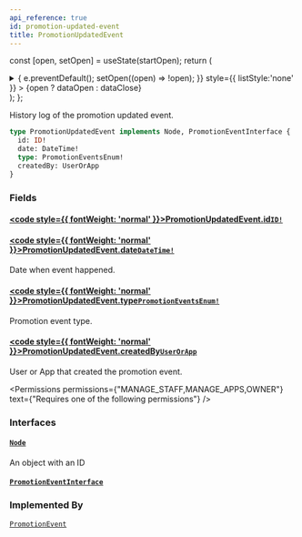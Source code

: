 ```yaml
---
api_reference: true
id: promotion-updated-event
title: PromotionUpdatedEvent
---
```






const [open, setOpen] = useState(startOpen);
return (
<details {...(open ? { open: true } : {})} className="details" style={{ border:'none', boxShadow:'none', background:'var(--ifm-background-color)' }}>
<summary
onClick={(e) => {
e.preventDefault();
setOpen((open) => !open);
}}
style={{ listStyle:'none' }} >
{open ? dataOpen : dataClose}
</summary>
{open && children}
</details>
);
};

History log of the promotion updated event.

```graphql
type PromotionUpdatedEvent implements Node, PromotionEventInterface {
  id: ID!
  date: DateTime!
  type: PromotionEventsEnum!
  createdBy: UserOrApp
}
```

### Fields

#### [<code style={{ fontWeight: 'normal' }}>PromotionUpdatedEvent.<b>id</b></code>](#)<Bullet />[`ID!`](../../../api-reference/miscellaneous/scalars/id.mdx) <Badge class="badge badge--secondary" text="non-null"/> <Badge class="badge badge--secondary" text="scalar"/> <Badge class="badge badge--secondary" text="miscellaneous"/>

#### [<code style={{ fontWeight: 'normal' }}>PromotionUpdatedEvent.<b>date</b></code>](#)<Bullet />[`DateTime!`](../../../api-reference/miscellaneous/scalars/date-time.mdx) <Badge class="badge badge--secondary" text="non-null"/> <Badge class="badge badge--secondary" text="scalar"/> <Badge class="badge badge--secondary" text="miscellaneous"/>

Date when event happened.

#### [<code style={{ fontWeight: 'normal' }}>PromotionUpdatedEvent.<b>type</b></code>](#)<Bullet />[`PromotionEventsEnum!`](../../../api-reference/discounts/enums/promotion-events-enum.mdx) <Badge class="badge badge--secondary" text="non-null"/> <Badge class="badge badge--secondary" text="enum"/> <Badge class="badge badge--secondary" text="discounts"/>

Promotion event type.

#### [<code style={{ fontWeight: 'normal' }}>PromotionUpdatedEvent.<b>createdBy</b></code>](#)<Bullet />[`UserOrApp`](../../../api-reference/miscellaneous/unions/user-or-app.mdx) <Badge class="badge badge--secondary" text="union"/> <Badge class="badge badge--secondary" text="miscellaneous"/>

User or App that created the promotion event.


<Permissions permissions={"MANAGE_STAFF,MANAGE_APPS,OWNER"} text={"Requires one of the following permissions"} />


### Interfaces

#### [`Node`](../../../api-reference/miscellaneous/interfaces/node.mdx) <Badge class="badge badge--secondary" text="interface"/> <Badge class="badge badge--secondary" text="miscellaneous"/>

An object with an ID

#### [`PromotionEventInterface`](../../../api-reference/miscellaneous/interfaces/promotion-event-interface.mdx) <Badge class="badge badge--secondary" text="interface"/> <Badge class="badge badge--secondary" text="miscellaneous"/>

### Implemented By

[`PromotionEvent`](../../../api-reference/miscellaneous/unions/promotion-event.mdx) <Badge class="badge badge--secondary" text="union"/>

